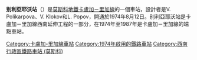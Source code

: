 {{unreferenced|time=2016-05-06T01:34:12+00:00}}
{{Infobox station 
|name          = 別利亞耶沃
|native_name   = Беляево
|native_name_lang=ru
|type          = [[莫斯科地鐵|莫斯科地鐵]]車站
|image         = Belyaevo-mm.jpg
|image_size    = 
|image_caption = 
|address       = [[西南行政區_(莫斯科)|西南行政區]]{{link-en|科恩科沃區|Konkovo District}}
|borough       = [[莫斯科|莫斯科]]
|country       = [[俄羅斯|俄羅斯]]
|coordinates   = {{coord|55.6428|37.5257|display=inline,title}}
|line          = {{MOSMETRO-bull|6|text=1}}
|other         = '''[[巴士|巴士]]'''：м90、с2、49、145、196、235、261、273、295、361、374、404、639、699、712、752、754、816、945、т72、т81、П1
|structure     = 
|platform      = 1個[[島式月台|島式月台]]
|depth         = {{convert|12|m}}
|levels        = 1層
|tracks        = 2條
|parking       = 無
|opened        = {{start date and age|df=yes|1974|08|12}}
|closed        = 
|rebuilt       = 
|ADA           = 
|code          = 105
|owned         = 莫斯科地鐵
|zone          = 
|former        = 
|passengers    = 21,827,000
|pass_year     = 2002年
|pass_percent  = 
|pass_system   = 
|mpassengers   = 
|services      = 
|map_type      = Moscow Ring Road
|AlternativeMap= Moscow map MKAD grayscale.png
|map_overlay   = Moscow metro map including line 14.svg
|map_caption   = 
|route_map     = 
|map_state     = collapsed
}}
'''别利亞耶沃站'''（{{lang-rus|Беля́ево|Belyaevo}}）是[[莫斯科地鐵|莫斯科地鐵]][[卡盧加－里加線|卡盧加－里加線]]的一個車站，設計者是V. Polikarpova、V. Klokov和L. Popov，開通於1974年8月12日。别利亞耶沃站是卡盧加－里加線西南延伸工程的一部分，在1974年至1987年是卡盧加－里加線的端點車站。
{{卡盧加－里加線}}
[[Category:卡盧加-里加線車站|Category:卡盧加-里加線車站]]
[[Category:1974年啟用的鐵路車站|Category:1974年啟用的鐵路車站]]
[[Category:西南行政區鐵路車站_(莫斯科)|Category:西南行政區鐵路車站 (莫斯科)]]